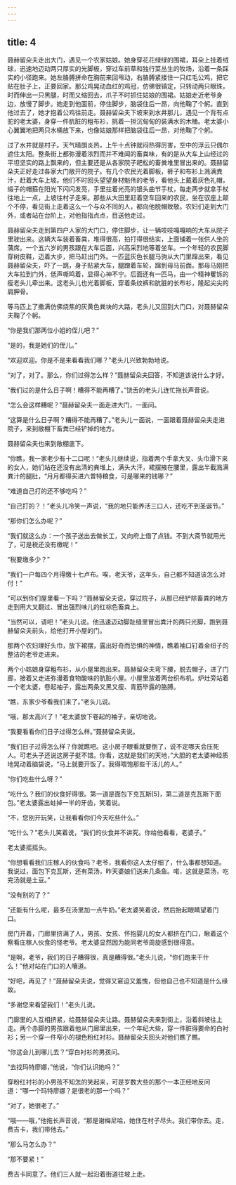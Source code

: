 ```yaml
---
---
---
```

title: 4
---




聂赫留朵夫走出大门，遇见一个农家姑娘。她身穿花花绿绿的围裙，耳朵上挂着绒球，迅速地迈动两只厚实的光脚板，穿过车前草和独行菜丛生的牧场，沿着一条踩实的小径跑来。她左胳膊拼命在胸前来回甩动，右胳膊紧搂住一只红毛公鸡，把它贴在肚子上，正要回家。那公鸡晃动血红的鸡冠，仿佛很镇定，只转动两只眼珠，时而伸出一只黑腿，时而又缩回去，爪子不时抓住姑娘的围裙。姑娘走近老爷身边，放慢了脚步。她走到他面前，停住脚步，脑袋住后一昂，向他鞠了个躬。直到他过去了，她才抱着公鸡往前走。聂赫留朵夫下坡来到水井那儿，遇见一个背有点驼的老太婆，身穿一件肮脏的粗布衫，挑着一担沉甸甸的装满水的木桶。老太婆小心翼翼地把两只水桶放下来，也像姑娘那样把脑袋往后一昂，对他鞠了个躬。

过了水井就是村子。天气晴朗炎热，上午十点钟就闷热得厉害，空中的浮云只偶尔遮住太阳。整条街上都弥漫着浓烈而并不难闻的畜粪味，有的是从大车上山经过的平坦坚实的路上飘来的，但主要还是从各家院子耙松的畜粪堆里冒出来的。聂赫留朵夫正好走过各家大门敞开的院子。有几个农民光着脚板，裤子和布衫上溅满粪汁，赶着大车上坡。他们不时回头望望身材魁伟的老爷，看他头上戴着灰色礼帽，缎子的帽箍在阳光下闪闪发亮，手里拄着光亮的银头曲节手杖，每走两步就拿手杖往地上一点，上坡往村子走来。那些从大田里赶着空车回来的农民，坐在驭座上颠个不停，看见街上走着这么一个与众不同的人，都向他脱帽致敬。农妇们走到大门外，或者站在台阶上，对他指指点点，目送他走过。

聂赫留朵夫走到第四户人家的大门口，停住脚步，让一辆吱吱嘎嘎响的大车从院子里驶出来。这辆大车装着畜粪，堆得很高，拍打得很结实，上面铺着一张供人坐的蒲席。一个五六岁的男孩跟在大车后面，兴高采烈地等着坐车。一个年轻的农民脚穿树皮鞋，迈着大步，把马赶出门外。一匹蓝灰色长腿马驹从大门里蹿出来，看见聂赫留朵夫，吓了一跳，身子贴紧大车，腿蹭着车轮，蹿到母马前面。那母马刚把大车拉到门外，低声嘶鸣着，显得心神不宁。后面还有一匹马，由一个精神矍铄的瘦老头儿牵出来。这老头儿也光着脚板，穿着条纹裤和肮脏的长布衫，隆起尖尖的肩胛骨。

等马匹上了撒满仿佛烧焦的灰黄色粪块的大路，老头儿又回到大门口，对聂赫留朵夫鞠了个躬。

“你是我们那两位小姐的侄儿吧？”

“是的，我是她们的侄儿。”

“欢迎欢迎。你是不是来看看我们哪？”老头儿兴致勃勃地说。

“对了，对了。那么，你们过得怎么样？”聂赫留朵夫回答，不知道该说什么才好。

“我们过的是什么日子啊！糟得不能再糟了。”饶舌的老头儿连忙拖长声音说。

“怎么会这样糟呢？”聂赫留朵夫一面走进大门，一面问。

“这算是什么日子啊？糟得不能再糟了。”老头儿一面说，一面跟着聂赫留朵夫走进院子，来到敞棚下畜粪已经铲掉的地方。

聂赫留朵夫也来到敞棚底下。

“你瞧，我一家老少有十二口呢！”老头儿继续说，指着两个手拿大叉、头巾滑下来的女人，她们站在还没有出清的粪堆上，满头大汗，裙摆掖在腰里，露出半截溅满粪汁的腿肚，“月月都得买进六普特粮食，可是哪来的钱哪？”

“难道自己打的还不够吃吗？”

“自己打的？！”老头儿冷笑一声说，“我的地只能养活三口人，还吃不到圣诞节。”

“那你们怎么办呢？”

“我们就这么办：一个孩子送出去做长工，又向府上借了点钱。不到大斋节就用光了，可是税还没有缴呢！”

“税要缴多少？”

“我们一户每四个月得缴十七卢布。唉，老天爷，这年头，自己都不知道该怎么对付！”

“可以到你们屋里看一下吗？”聂赫留朵夫说，穿过院子，从那已经铲除畜粪的地方走到用大叉翻过、冒出强烈味儿的红棕色畜粪上。

“当然可以，请吧！”老头儿说。他迅速迈动脚趾缝里冒出粪汁的两只光脚，跑到聂赫留朵夫前头，给他打开小屋的门。

那两个农妇理好头巾，放下裙摆，露出好奇而恐惧的神情，瞧着袖口钉着金纽子的整洁的老爷走进来。

两个小姑娘身穿粗布衫，从小屋里跑出来。聂赫留朵夫弯下腰，脱去帽子，进了门廊，接着又走进弥漫着食物酸味的肮脏小屋。小屋里放着两台织布机。炉灶旁站着一个老太婆，卷起袖子，露出两条又黑又瘦、青筋毕露的胳膊。

“瞧，东家少爷看我们来了。”老头儿说。

“哦，那太高兴了！”老太婆放下卷起的袖子，亲切地说。

“我要看看你们日子过得怎么样。”聂赫留朵夫说。

“我们日子过得怎么样？你就瞧吧。这小房子眼看就要倒了，说不定哪天会压死人。可老头子还说这房子挺不错。你看，这就是我们的天地，”大胆的老太婆神经质地晃动着脑袋说，“马上就要开饭了。我得喂饱那些干活儿的人。”

“你们吃些什么呀？”

“吃什么？我们的伙食好得很。第一道是面包下克瓦斯[5]，第二道是克瓦斯下面包。”老太婆露出蛀掉一半的牙齿，笑着说。

“不，您别开玩笑，让我看看你们今天吃些什么。”

“吃什么？”老头儿笑着说，“我们的伙食并不讲究。你给他看看，老婆子。”

老太婆摇摇头。

“你想看看我们庄稼人的伙食吗？老爷，我看你这人太仔细了，什么事都想知道。我说过，面包下克瓦斯，还有菜汤，昨天婆娘们送来几条鱼。喏，这就是菜汤，吃完汤就是土豆。”

“没有别的了？”

“还能有什么呢，最多在汤里加一点牛奶。”老太婆笑着说，然后抬起眼睛望着门口。

房门开着，门廊里挤满了人，男孩、女孩、怀抱婴儿的女人都挤在门口，瞅着这个察看庄稼人伙食的怪老爷。老太婆显然因为能同老爷周旋感到很得意。

“是啊，老爷，我们的日子糟得很，真是糟得很。”老头儿说，“你们跑来干什么！”他对站在门口的人嚷道。

“好吧，再见了！”聂赫留朵夫说，觉得又窘迫又羞愧，但他自己也不知道是什么缘故。

“多谢您来看望我们！”老头儿说。

门廊里的人互相挤紧，给聂赫留朵夫让路。聂赫留朵夫来到街上，沿着斜坡往上走。两个赤脚的男孩跟着他从门廊里出来，一个年纪大些，穿一件脏得要命的白衬衫；另一个穿一件窄小的褪色粉红衬衫。聂赫留朵夫回头对他们瞧了瞧。

“你这会儿到哪儿去？”穿白衬衫的男孩问。

“去找玛特廖娜，”他说，“你们认识她吗？”

穿粉红衬衫的小男孩不知怎的笑起来，可是岁数大些的那个一本正经地反问道：“哪一个玛特廖娜？是很老的那一个吗？”

“对了，她很老了。”

“哦——哦，”他拖长声音说，“那是谢梅尼哈，她住在村子尽头。我们带你去。走，费吉卡，我们带他去。”

“那么马怎么办？”

“那不要紧！”

费吉卡同意了。他们三人就一起沿着街道往坡上走。